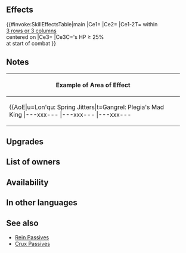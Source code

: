 {{Weapon Infobox
|tagid=SID_春光の斧＋
|intID=4618
|image=wep_ax168
|exclusive=0
|weaponType=Axe
|cost=300
|might=14
|range=1
|effect=Inflicts Atk/Spd/Def/Res-5 on foes within 3 rows or 3 columns centered on unit and neutralizes effects that grant "Special cooldown charge +X" to those foes during their combat.<br><br>At start of combat, if unit's HP ≥ 25%, unit deals +X × 5 damage during combat (max 20; X = number of foes within 3 spaces of target, including target; excluding area-of-effect Specials).
|required=Spring-Air Axe
|refinePaths=default
|refineSP=350
|refineMedals=500
|refineStones=50
|properties=
}}
==Effects==
{{#invoke:SkillEffectsTable|main
|Ce1={{Eft|Temporary debuffs|Atk/Spd/Def/Res|5}}
|Ce2={{Eft|Neutralize Accelerate Charge}}
|Ce1-2T={{Tgt|Foes}} within<br>[[3 rows or 3 columns]]<br>centered on {{Tgt|Unit}}
|Ce3={{Eft|Damage Boost|5 x {{Tgt|Foes}} [[within 3 spaces|within 3<br>spaces]] of {{Tgt|Target Foe}}<br>(including {{Tgt|Target Foe}})|max=20}}
|Ce3C={{Tgt|Unit}}'s HP  ≥ 25%<br>at start of combat
}}
==Notes==
{{Temporary buffs}}
{{CooldownChargePlusNeutralization}}
{{FoesCombatEffect|temporary debuffs and neutralize "special cooldown charge +X" effects}}
{{FlatDamageBoost|X (max: 20)}}
{|class="wikitable default mw-collapsible" 
!Example of Area of Effect
|-
|align="middle" style="max-width:450px;margin:auto"|{{AoE|u=Lon'qu: Spring Jitters|t=Gangrel: Plegia's Mad King
|---xxx---
|---xxx---
|---xxx---
|xxxxxxxxx
|xxxxuxxxx
|xxxxxxxxx
|---xxx---
|---xtx---
|---xxx---
}}
|}
==Upgrades==
{{Weapon Upgrade List}}
==List of owners==
{{Skill Hero List}}
==Availability==
{{PassiveFocusList}}
{{PassiveDistributionList}}
{{PassiveCombatManualList}}
==In other languages==
{{OtherLanguages
|japanese=
|german=
|spanishEU=
|spanishLA=
|french=
|italian=
|chineseTW=
|portuguese=
}}
==See also==
{{See also skills|cond=(Description LIKE '%inflicts %/%rows%neutralizes%"Special cooldown charge +X"%' OR Description LIKE '%rows%inflicts %/%neutralizes%"Special cooldown charge +X"%' OR Description LIKE '%number of foes within _ spaces of target%') AND Exclusive='1'}}
* [[Rein Passives]]
* [[Skill families/A Passives#Crux|Crux Passives]]
{{Weapons Navbox}}